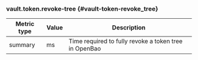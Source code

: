 ### vault.token.revoke-tree {#vault-token-revoke_tree}

Metric type | Value | Description
----------- | ----- | -----------
summary     | ms    | Time required to fully revoke a token tree in OpenBao
